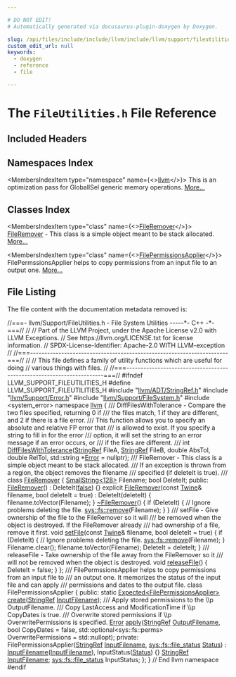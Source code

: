 ```yaml
---

# DO NOT EDIT!
# Automatically generated via docusaurus-plugin-doxygen by Doxygen.

slug: /api/files/include/include/llvm/include/llvm/support/fileutilities-h
custom_edit_url: null
keywords:
  - doxygen
  - reference
  - file

---
```





# The `FileUtilities.h` File Reference

<DoxygenPage pluginConfig={pluginConfig}>



## Included Headers

<IncludesList>
<IncludesListItem
  filePath="llvm/ADT/StringRef.h"
  permalink="/docs/api/files/include/include/llvm/include/llvm/adt/stringref-h"
  isLocal="true" />
<IncludesListItem
  filePath="llvm/Support/Error.h"
  permalink="/docs/api/files/include/include/llvm/include/llvm/support/error-h"
  isLocal="true" />
<IncludesListItem
  filePath="llvm/Support/FileSystem.h"
  permalink="/docs/api/files/include/include/llvm/include/llvm/support/filesystem-h"
  isLocal="true" />
<IncludesListItem
  filePath="system_error"
  permalink=""
  isLocal="false" />
</IncludesList>

## Namespaces Index

<MembersIndex>

<MembersIndexItem
  type="namespace"
  name={<><a href="/docs/api/namespaces/llvm">llvm</a></>}>
This is an optimization pass for GlobalISel generic memory operations. <a href="/docs/api/namespaces/llvm/#details">More...</a>
</MembersIndexItem>

</MembersIndex>

## Classes Index

<MembersIndex>

<MembersIndexItem
  type="class"
  name={<><a href="/docs/api/classes/llvm/fileremover">FileRemover</a></>}>
<a href="/docs/api/classes/llvm/fileremover">FileRemover</a> - This class is a simple object meant to be stack allocated. <a href="/docs/api/classes/llvm/fileremover/#details">More...</a>
</MembersIndexItem>

<MembersIndexItem
  type="class"
  name={<><a href="/docs/api/classes/llvm/filepermissionsapplier">FilePermissionsApplier</a></>}>
FilePermssionsApplier helps to copy permissions from an input file to an output one. <a href="/docs/api/classes/llvm/filepermissionsapplier/#details">More...</a>
</MembersIndexItem>

</MembersIndex>


## File Listing

The file content with the documentation metadata removed is:

<ProgramListing>

<Link id="l00001" /><CodeLine lineNumber="1"><Highlight kind="comment">//===- llvm/Support/FileUtilities.h - File System Utilities -----&#42;- C++ -&#42;-===//</Highlight><Highlight kind="normal"></Highlight></CodeLine>
<Link id="l00002" /><CodeLine lineNumber="2"><Highlight kind="normal"></Highlight><Highlight kind="comment">//</Highlight><Highlight kind="normal"></Highlight></CodeLine>
<Link id="l00003" /><CodeLine lineNumber="3"><Highlight kind="normal"></Highlight><Highlight kind="comment">// Part of the LLVM Project, under the Apache License v2.0 with LLVM Exceptions.</Highlight><Highlight kind="normal"></Highlight></CodeLine>
<Link id="l00004" /><CodeLine lineNumber="4"><Highlight kind="normal"></Highlight><Highlight kind="comment">// See https://llvm.org/LICENSE.txt for license information.</Highlight><Highlight kind="normal"></Highlight></CodeLine>
<Link id="l00005" /><CodeLine lineNumber="5"><Highlight kind="normal"></Highlight><Highlight kind="comment">// SPDX-License-Identifier: Apache-2.0 WITH LLVM-exception</Highlight><Highlight kind="normal"></Highlight></CodeLine>
<Link id="l00006" /><CodeLine lineNumber="6"><Highlight kind="normal"></Highlight><Highlight kind="comment">//</Highlight><Highlight kind="normal"></Highlight></CodeLine>
<Link id="l00007" /><CodeLine lineNumber="7"><Highlight kind="normal"></Highlight><Highlight kind="comment">//===----------------------------------------------------------------------===//</Highlight><Highlight kind="normal"></Highlight></CodeLine>
<Link id="l00008" /><CodeLine lineNumber="8"><Highlight kind="normal"></Highlight><Highlight kind="comment">//</Highlight><Highlight kind="normal"></Highlight></CodeLine>
<Link id="l00009" /><CodeLine lineNumber="9"><Highlight kind="normal"></Highlight><Highlight kind="comment">// This file defines a family of utility functions which are useful for doing</Highlight><Highlight kind="normal"></Highlight></CodeLine>
<Link id="l00010" /><CodeLine lineNumber="10"><Highlight kind="normal"></Highlight><Highlight kind="comment">// various things with files.</Highlight><Highlight kind="normal"></Highlight></CodeLine>
<Link id="l00011" /><CodeLine lineNumber="11"><Highlight kind="normal"></Highlight><Highlight kind="comment">//</Highlight><Highlight kind="normal"></Highlight></CodeLine>
<Link id="l00012" /><CodeLine lineNumber="12"><Highlight kind="normal"></Highlight><Highlight kind="comment">//===----------------------------------------------------------------------===//</Highlight><Highlight kind="normal"></Highlight></CodeLine>
<Link id="l00013" /><CodeLine lineNumber="13"><Highlight kind="normal"></Highlight></CodeLine>
<Link id="l00014" /><CodeLine lineNumber="14"><Highlight kind="normal"></Highlight><Highlight kind="preprocessor">#ifndef LLVM&#95;SUPPORT&#95;FILEUTILITIES&#95;H</Highlight><Highlight kind="normal"></Highlight></CodeLine>
<Link id="l00015" /><CodeLine lineNumber="15"><Highlight kind="normal"></Highlight><Highlight kind="preprocessor">#define LLVM&#95;SUPPORT&#95;FILEUTILITIES&#95;H</Highlight><Highlight kind="normal"></Highlight></CodeLine>
<Link id="l00016" /><CodeLine lineNumber="16"><Highlight kind="normal"></Highlight></CodeLine>
<Link id="l00017" /><CodeLine lineNumber="17"><Highlight kind="normal"></Highlight><Highlight kind="preprocessor">#include &quot;<a href="/docs/api/files/include/include/llvm/include/llvm/adt/stringref-h">llvm/ADT/StringRef.h</a>&quot;</Highlight><Highlight kind="normal"></Highlight></CodeLine>
<Link id="l00018" /><CodeLine lineNumber="18"><Highlight kind="normal"></Highlight><Highlight kind="preprocessor">#include &quot;<a href="/docs/api/files/include/include/llvm/include/llvm/support/error-h">llvm/Support/Error.h</a>&quot;</Highlight><Highlight kind="normal"></Highlight></CodeLine>
<Link id="l00019" /><CodeLine lineNumber="19"><Highlight kind="normal"></Highlight><Highlight kind="preprocessor">#include &quot;<a href="/docs/api/files/include/include/llvm/include/llvm/support/filesystem-h">llvm/Support/FileSystem.h</a>&quot;</Highlight><Highlight kind="normal"></Highlight></CodeLine>
<Link id="l00020" /><CodeLine lineNumber="20"><Highlight kind="normal"></Highlight></CodeLine>
<Link id="l00021" /><CodeLine lineNumber="21"><Highlight kind="normal"></Highlight><Highlight kind="preprocessor">#include &lt;system&#95;error&gt;</Highlight><Highlight kind="normal"></Highlight></CodeLine>
<Link id="l00022" /><CodeLine lineNumber="22"><Highlight kind="normal"></Highlight></CodeLine>
<Link id="l00023" /><CodeLine lineNumber="23"><Highlight kind="normal"></Highlight><Highlight kind="keyword">namespace </Highlight><Highlight kind="normal"><a href="/docs/api/namespaces/llvm">llvm</a> &#123;</Highlight></CodeLine>
<Link id="l00024" /><CodeLine lineNumber="24"><Highlight kind="normal"></Highlight><Highlight kind="comment"></Highlight></CodeLine>
<Link id="l00025" /><CodeLine lineNumber="25"><Highlight kind="comment">  /// DiffFilesWithTolerance - Compare the two files specified, returning 0 if</Highlight></CodeLine>
<Link id="l00026" /><CodeLine lineNumber="26"><Highlight kind="comment">  /// the files match, 1 if they are different, and 2 if there is a file error.</Highlight></CodeLine>
<Link id="l00027" /><CodeLine lineNumber="27"><Highlight kind="comment">  /// This function allows you to specify an absolute and relative FP error that</Highlight></CodeLine>
<Link id="l00028" /><CodeLine lineNumber="28"><Highlight kind="comment">  /// is allowed to exist.  If you specify a string to fill in for the error</Highlight></CodeLine>
<Link id="l00029" /><CodeLine lineNumber="29"><Highlight kind="comment">  /// option, it will set the string to an error message if an error occurs, or</Highlight></CodeLine>
<Link id="l00030" /><CodeLine lineNumber="30"><Highlight kind="comment">  /// if the files are different.</Highlight></CodeLine>
<Link id="l00031" /><CodeLine lineNumber="31"><Highlight kind="comment">  ///</Highlight><Highlight kind="normal"></Highlight></CodeLine>
<Link id="l00032" /><CodeLine lineNumber="32"><Highlight kind="normal">  </Highlight><Highlight kind="keywordtype">int</Highlight><Highlight kind="normal"> <a href="/docs/api/namespaces/llvm/#aedbcf5909f70207a579202cbbbaa4893">DiffFilesWithTolerance</a>(<a href="/docs/api/classes/llvm/stringref">StringRef</a> FileA,</Highlight></CodeLine>
<Link id="l00033" /><CodeLine lineNumber="33"><Highlight kind="normal">                             <a href="/docs/api/classes/llvm/stringref">StringRef</a> FileB,</Highlight></CodeLine>
<Link id="l00034" /><CodeLine lineNumber="34"><Highlight kind="normal">                             </Highlight><Highlight kind="keywordtype">double</Highlight><Highlight kind="normal"> AbsTol, </Highlight><Highlight kind="keywordtype">double</Highlight><Highlight kind="normal"> RelTol,</Highlight></CodeLine>
<Link id="l00035" /><CodeLine lineNumber="35"><Highlight kind="normal">                             std::string &#42;<a href="/docs/api/classes/llvm/error">Error</a> = </Highlight><Highlight kind="keyword">nullptr</Highlight><Highlight kind="normal">);</Highlight></CodeLine>
<Link id="l00036" /><CodeLine lineNumber="36"><Highlight kind="normal"></Highlight></CodeLine>
<Link id="l00037" /><CodeLine lineNumber="37"><Highlight kind="normal"></Highlight><Highlight kind="comment"></Highlight></CodeLine>
<Link id="l00038" /><CodeLine lineNumber="38"><Highlight kind="comment">  /// FileRemover - This class is a simple object meant to be stack allocated.</Highlight></CodeLine>
<Link id="l00039" /><CodeLine lineNumber="39"><Highlight kind="comment">  /// If an exception is thrown from a region, the object removes the filename</Highlight></CodeLine>
<Link id="l00040" /><CodeLine lineNumber="40"><Highlight kind="comment">  /// specified (if deleteIt is true).</Highlight></CodeLine>
<Link id="l00041" /><CodeLine lineNumber="41"><Highlight kind="comment">  ///</Highlight><Highlight kind="normal"></Highlight></CodeLine>
<Link id="l00042" /><CodeLine lineNumber="42" lineLink="/docs/api/classes/llvm/fileremover"><Highlight kind="normal">  </Highlight><Highlight kind="keyword">class </Highlight><Highlight kind="normal"><a href="/docs/api/classes/llvm/fileremover/#a56a2ea2d80cdbc553558417cdace25b2">FileRemover</a> &#123;</Highlight></CodeLine>
<Link id="l00043" /><CodeLine lineNumber="43"><Highlight kind="normal">    <a href="/docs/api/classes/llvm/smallstring">SmallString&lt;128&gt;</a> Filename;</Highlight></CodeLine>
<Link id="l00044" /><CodeLine lineNumber="44"><Highlight kind="normal">    </Highlight><Highlight kind="keywordtype">bool</Highlight><Highlight kind="normal"> DeleteIt;</Highlight></CodeLine>
<Link id="l00045" /><CodeLine lineNumber="45"><Highlight kind="normal">  </Highlight><Highlight kind="keyword">public</Highlight><Highlight kind="normal">:</Highlight></CodeLine>
<Link id="l00046" /><CodeLine lineNumber="46" lineLink="/docs/api/classes/llvm/fileremover/#a56a2ea2d80cdbc553558417cdace25b2"><Highlight kind="normal">    <a href="/docs/api/classes/llvm/fileremover/#a56a2ea2d80cdbc553558417cdace25b2">FileRemover</a>() : DeleteIt(<a href="/docs/api/namespaces/false">false</a>) &#123;&#125;</Highlight></CodeLine>
<Link id="l00047" /><CodeLine lineNumber="47"><Highlight kind="normal"></Highlight></CodeLine>
<Link id="l00048" /><CodeLine lineNumber="48" lineLink="/docs/api/classes/llvm/fileremover/#a4471d72090d6d1d7905ebb55fe4c75e9"><Highlight kind="normal">    </Highlight><Highlight kind="keyword">explicit</Highlight><Highlight kind="normal"> <a href="/docs/api/classes/llvm/fileremover/#a4471d72090d6d1d7905ebb55fe4c75e9">FileRemover</a>(</Highlight><Highlight kind="keyword">const</Highlight><Highlight kind="normal"> <a href="/docs/api/classes/llvm/twine">Twine</a>&amp; filename, </Highlight><Highlight kind="keywordtype">bool</Highlight><Highlight kind="normal"> deleteIt = </Highlight><Highlight kind="keyword">true</Highlight><Highlight kind="normal">)</Highlight></CodeLine>
<Link id="l00049" /><CodeLine lineNumber="49"><Highlight kind="normal">      : DeleteIt(deleteIt) &#123;</Highlight></CodeLine>
<Link id="l00050" /><CodeLine lineNumber="50"><Highlight kind="normal">      filename.toVector(Filename);</Highlight></CodeLine>
<Link id="l00051" /><CodeLine lineNumber="51"><Highlight kind="normal">    &#125;</Highlight></CodeLine>
<Link id="l00052" /><CodeLine lineNumber="52"><Highlight kind="normal"></Highlight></CodeLine>
<Link id="l00053" /><CodeLine lineNumber="53" lineLink="/docs/api/classes/llvm/fileremover/#aeb6376f0da638eba2ca37f75c158642a"><Highlight kind="normal">    <a href="/docs/api/classes/llvm/fileremover/#aeb6376f0da638eba2ca37f75c158642a">~FileRemover</a>() &#123;</Highlight></CodeLine>
<Link id="l00054" /><CodeLine lineNumber="54"><Highlight kind="normal">      </Highlight><Highlight kind="keywordflow">if</Highlight><Highlight kind="normal"> (DeleteIt) &#123;</Highlight></CodeLine>
<Link id="l00055" /><CodeLine lineNumber="55"><Highlight kind="normal">        </Highlight><Highlight kind="comment">// Ignore problems deleting the file.</Highlight><Highlight kind="normal"></Highlight></CodeLine>
<Link id="l00056" /><CodeLine lineNumber="56"><Highlight kind="normal">        <a href="/docs/api/namespaces/llvm/sys/fs/#a921e0b01f22f9a37012450f9b5f0ccb7">sys::fs::remove</a>(Filename);</Highlight></CodeLine>
<Link id="l00057" /><CodeLine lineNumber="57"><Highlight kind="normal">      &#125;</Highlight></CodeLine>
<Link id="l00058" /><CodeLine lineNumber="58"><Highlight kind="normal">    &#125;</Highlight></CodeLine>
<Link id="l00059" /><CodeLine lineNumber="59"><Highlight kind="normal"></Highlight><Highlight kind="comment"></Highlight></CodeLine>
<Link id="l00060" /><CodeLine lineNumber="60"><Highlight kind="comment">    /// setFile - Give ownership of the file to the FileRemover so it will</Highlight></CodeLine>
<Link id="l00061" /><CodeLine lineNumber="61"><Highlight kind="comment">    /// be removed when the object is destroyed.  If the FileRemover already</Highlight></CodeLine>
<Link id="l00062" /><CodeLine lineNumber="62"><Highlight kind="comment">    /// had ownership of a file, remove it first.</Highlight><Highlight kind="normal"></Highlight></CodeLine>
<Link id="l00063" /><CodeLine lineNumber="63" lineLink="/docs/api/classes/llvm/fileremover/#a91b648ac32666327622edeae85b28e31"><Highlight kind="normal">    </Highlight><Highlight kind="keywordtype">void</Highlight><Highlight kind="normal"> <a href="/docs/api/classes/llvm/fileremover/#a91b648ac32666327622edeae85b28e31">setFile</a>(</Highlight><Highlight kind="keyword">const</Highlight><Highlight kind="normal"> <a href="/docs/api/classes/llvm/twine">Twine</a>&amp; filename, </Highlight><Highlight kind="keywordtype">bool</Highlight><Highlight kind="normal"> deleteIt = </Highlight><Highlight kind="keyword">true</Highlight><Highlight kind="normal">) &#123;</Highlight></CodeLine>
<Link id="l00064" /><CodeLine lineNumber="64"><Highlight kind="normal">      </Highlight><Highlight kind="keywordflow">if</Highlight><Highlight kind="normal"> (DeleteIt) &#123;</Highlight></CodeLine>
<Link id="l00065" /><CodeLine lineNumber="65"><Highlight kind="normal">        </Highlight><Highlight kind="comment">// Ignore problems deleting the file.</Highlight><Highlight kind="normal"></Highlight></CodeLine>
<Link id="l00066" /><CodeLine lineNumber="66"><Highlight kind="normal">        <a href="/docs/api/namespaces/llvm/sys/fs/#a921e0b01f22f9a37012450f9b5f0ccb7">sys::fs::remove</a>(Filename);</Highlight></CodeLine>
<Link id="l00067" /><CodeLine lineNumber="67"><Highlight kind="normal">      &#125;</Highlight></CodeLine>
<Link id="l00068" /><CodeLine lineNumber="68"><Highlight kind="normal"></Highlight></CodeLine>
<Link id="l00069" /><CodeLine lineNumber="69"><Highlight kind="normal">      Filename.clear();</Highlight></CodeLine>
<Link id="l00070" /><CodeLine lineNumber="70"><Highlight kind="normal">      filename.toVector(Filename);</Highlight></CodeLine>
<Link id="l00071" /><CodeLine lineNumber="71"><Highlight kind="normal">      DeleteIt = deleteIt;</Highlight></CodeLine>
<Link id="l00072" /><CodeLine lineNumber="72"><Highlight kind="normal">    &#125;</Highlight></CodeLine>
<Link id="l00073" /><CodeLine lineNumber="73"><Highlight kind="normal"></Highlight><Highlight kind="comment"></Highlight></CodeLine>
<Link id="l00074" /><CodeLine lineNumber="74"><Highlight kind="comment">    /// releaseFile - Take ownership of the file away from the FileRemover so it</Highlight></CodeLine>
<Link id="l00075" /><CodeLine lineNumber="75"><Highlight kind="comment">    /// will not be removed when the object is destroyed.</Highlight><Highlight kind="normal"></Highlight></CodeLine>
<Link id="l00076" /><CodeLine lineNumber="76" lineLink="/docs/api/classes/llvm/fileremover/#ac22fb24ad5b08dc2a8a399063940026e"><Highlight kind="normal">    </Highlight><Highlight kind="keywordtype">void</Highlight><Highlight kind="normal"> <a href="/docs/api/classes/llvm/fileremover/#ac22fb24ad5b08dc2a8a399063940026e">releaseFile</a>() &#123; DeleteIt = </Highlight><Highlight kind="keyword">false</Highlight><Highlight kind="normal">; &#125;</Highlight></CodeLine>
<Link id="l00077" /><CodeLine lineNumber="77"><Highlight kind="normal">  &#125;;</Highlight></CodeLine>
<Link id="l00078" /><CodeLine lineNumber="78"><Highlight kind="normal"></Highlight><Highlight kind="comment"></Highlight></CodeLine>
<Link id="l00079" /><CodeLine lineNumber="79"><Highlight kind="comment">  /// FilePermssionsApplier helps to copy permissions from an input file to</Highlight></CodeLine>
<Link id="l00080" /><CodeLine lineNumber="80"><Highlight kind="comment">  /// an output one. It memorizes the status of the input file and can apply</Highlight></CodeLine>
<Link id="l00081" /><CodeLine lineNumber="81"><Highlight kind="comment">  /// permissions and dates to the output file.</Highlight><Highlight kind="normal"></Highlight></CodeLine>
<Link id="l00082" /><CodeLine lineNumber="82" lineLink="/docs/api/classes/llvm/filepermissionsapplier"><Highlight kind="normal">  </Highlight><Highlight kind="keyword">class </Highlight><Highlight kind="normal">FilePermissionsApplier &#123;</Highlight></CodeLine>
<Link id="l00083" /><CodeLine lineNumber="83"><Highlight kind="normal">  </Highlight><Highlight kind="keyword">public</Highlight><Highlight kind="normal">:</Highlight></CodeLine>
<Link id="l00084" /><CodeLine lineNumber="84"><Highlight kind="normal">    </Highlight><Highlight kind="keyword">static</Highlight><Highlight kind="normal"> <a href="/docs/api/classes/llvm/expected">Expected&lt;FilePermissionsApplier&gt;</a> <a href="/docs/api/classes/llvm/filepermissionsapplier/#af70a75dd83c51400048e0ad5107b8773">create</a>(<a href="/docs/api/classes/llvm/stringref">StringRef</a> <a href="/docs/api/files/lib/lib/tablegen/main-cpp/#aaa0fa37480ba9aa590065846d7ccb1d2">InputFilename</a>);</Highlight></CodeLine>
<Link id="l00085" /><CodeLine lineNumber="85"><Highlight kind="normal"></Highlight><Highlight kind="comment"></Highlight></CodeLine>
<Link id="l00086" /><CodeLine lineNumber="86"><Highlight kind="comment">    /// Apply stored permissions to the \\p OutputFilename.</Highlight></CodeLine>
<Link id="l00087" /><CodeLine lineNumber="87"><Highlight kind="comment">    /// Copy LastAccess and ModificationTime if \\p CopyDates is true.</Highlight></CodeLine>
<Link id="l00088" /><CodeLine lineNumber="88"><Highlight kind="comment">    /// Overwrite stored permissions if \\p OverwritePermissions is specified.</Highlight><Highlight kind="normal"></Highlight></CodeLine>
<Link id="l00089" /><CodeLine lineNumber="89"><Highlight kind="normal">    <a href="/docs/api/classes/llvm/error">Error</a></Highlight></CodeLine>
<Link id="l00090" /><CodeLine lineNumber="90"><Highlight kind="normal">    <a href="/docs/api/classes/llvm/filepermissionsapplier/#a958cd3b9790b98d062b8e5fb5ebc32e6">apply</a>(<a href="/docs/api/classes/llvm/stringref">StringRef</a> <a href="/docs/api/files/lib/lib/tablegen/main-cpp/#a896200b9a8add6ca7edf3034cb031fea">OutputFilename</a>, </Highlight><Highlight kind="keywordtype">bool</Highlight><Highlight kind="normal"> CopyDates = </Highlight><Highlight kind="keyword">false</Highlight><Highlight kind="normal">,</Highlight></CodeLine>
<Link id="l00091" /><CodeLine lineNumber="91"><Highlight kind="normal">          std::optional&lt;sys::fs::perms&gt; OverwritePermissions = std::nullopt);</Highlight></CodeLine>
<Link id="l00092" /><CodeLine lineNumber="92"><Highlight kind="normal"></Highlight></CodeLine>
<Link id="l00093" /><CodeLine lineNumber="93"><Highlight kind="normal">  </Highlight><Highlight kind="keyword">private</Highlight><Highlight kind="normal">:</Highlight></CodeLine>
<Link id="l00094" /><CodeLine lineNumber="94"><Highlight kind="normal">    FilePermissionsApplier(<a href="/docs/api/classes/llvm/stringref">StringRef</a> <a href="/docs/api/files/lib/lib/tablegen/main-cpp/#aaa0fa37480ba9aa590065846d7ccb1d2">InputFilename</a>, <a href="/docs/api/classes/llvm/sys/fs/file-status">sys::fs::file&#95;status</a> <a href="/docs/api/structs/status">Status</a>)</Highlight></CodeLine>
<Link id="l00095" /><CodeLine lineNumber="95"><Highlight kind="normal">        : <a href="/docs/api/files/lib/lib/tablegen/main-cpp/#aaa0fa37480ba9aa590065846d7ccb1d2">InputFilename</a>(<a href="/docs/api/files/lib/lib/tablegen/main-cpp/#aaa0fa37480ba9aa590065846d7ccb1d2">InputFilename</a>), InputStatus(<a href="/docs/api/structs/status">Status</a>) &#123;&#125;</Highlight></CodeLine>
<Link id="l00096" /><CodeLine lineNumber="96"><Highlight kind="normal"></Highlight></CodeLine>
<Link id="l00097" /><CodeLine lineNumber="97"><Highlight kind="normal">    <a href="/docs/api/classes/llvm/stringref">StringRef</a> <a href="/docs/api/files/lib/lib/tablegen/main-cpp/#aaa0fa37480ba9aa590065846d7ccb1d2">InputFilename</a>;</Highlight></CodeLine>
<Link id="l00098" /><CodeLine lineNumber="98"><Highlight kind="normal">    <a href="/docs/api/classes/llvm/sys/fs/file-status">sys::fs::file&#95;status</a> InputStatus;</Highlight></CodeLine>
<Link id="l00099" /><CodeLine lineNumber="99"><Highlight kind="normal">  &#125;;</Highlight></CodeLine>
<Link id="l00100" /><CodeLine lineNumber="100"><Highlight kind="normal">&#125; </Highlight><Highlight kind="comment">// End llvm namespace</Highlight><Highlight kind="normal"></Highlight></CodeLine>
<Link id="l00101" /><CodeLine lineNumber="101"><Highlight kind="normal"></Highlight></CodeLine>
<Link id="l00102" /><CodeLine lineNumber="102"><Highlight kind="normal"></Highlight><Highlight kind="preprocessor">#endif</Highlight></CodeLine>

</ProgramListing>

</DoxygenPage>
